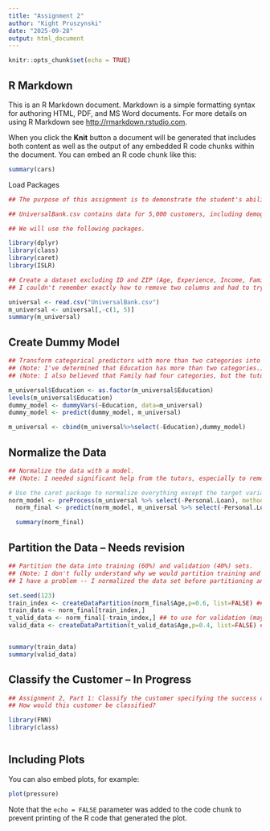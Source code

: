 ```yaml
---
title: "Assignment 2"
author: "Kight Pruszynski"
date: "2025-09-28"
output: html_document
---
```


```r
knitr::opts_chunk$set(echo = TRUE)
```

## R Markdown

This is an R Markdown document. Markdown is a simple formatting syntax for authoring HTML, PDF, and MS Word documents. For more details on using R Markdown see <http://rmarkdown.rstudio.com>.

When you click the **Knit** button a document will be generated that includes both content as well as the output of any embedded R code chunks within the document. You can embed an R code chunk like this:

```r
summary(cars)
```
Load Packages
```r
## The purpose of this assignment is to demonstrate the student's ability to use k-NN for classification. The task is to design a smarter marketing campaign for Universal Bank, a young, growing bank that aims to target customers who are most likely to accept a loan offer. 

## UniversalBank.csv contains data for 5,000 customers, including demographics, product utilization, and response to the last personal loan campaign (9.6% positive). 

## We will use the following packages.

library(dplyr)
library(class)
library(caret)
library(ISLR)
```

```r
## Create a dataset excluding ID and ZIP (Age, Experience, Income, Family, CCAvg, Education, Mortgage, PersonalLoan, SecuritiesAccount, CDAccount, Online,CreditCard)
## I couldn't remember exactly how to remove two columns and had to try several ways. 

universal <- read.csv("UniversalBank.csv")
m_universal <- universal[,-c(1, 5)]
summary(m_universal)

```

## Create Dummy Model

```r
## Transform categorical predictors with more than two categories into dummy variables.
## (Note: I've determined that Education has more than two categories.) 
## (Note: I also believed that Family had four categories, but the tutors say it refers to family size. It seems unlikely to me that all 5,000 observations have exactly 1, 2, 3, or 4 family members in their households, so I could make the case that it would be appropriate to assume 1, 2, 3, 4 are categories, each based on a range of number of family members.) 

m_universal$Education <- as.factor(m_universal$Education)
levels(m_universal$Education)
dummy_model <- dummyVars(~Education, data=m_universal)
dummy_model <- predict(dummy_model, m_universal)

m_universal <- cbind(m_universal%>%select(-Education),dummy_model)

```

## Normalize the Data

```r
## Normalize the data with a model.
## (Note: I needed significant help from the tutors, especially to remember piping.)

# Use the caret package to normalize everything except the target variable (Personal Loan)
norm_model <- preProcess(m_universal %>% select(-Personal.Loan), method = c("center", "scale"))
  norm_final <- predict(norm_model, m_universal %>% select(-Personal.Loan))

  summary(norm_final)
```

## Partition the Data -- Needs revision

```r
## Partition the data into training (60%) and validation (40%) sets. 
## (Note: I don't fully understand why we would partition training and validation data but not testing.)
## I have a problem -- I normalized the data set before partitioning and now I'm not sure how to get the original Personal Loan. 

set.seed(123)
train_index <- createDataPartition(norm_final$Age,p=0.6, list=FALSE) ## 60% reserved for training
train_data <- norm_final[train_index,]
t_valid_data <- norm_final[-train_index,] ## to use for validation (maybe I should use %<%)
valid_data <- createDataPartition(t_valid_data$Age,p=0.4, list=FALSE) ## 40% reserved for validation


summary(train_data)
summary(valid_data)
```

## Classify the Customer -- In Progress

```r
## Assignment 2, Part 1: Classify the customer specifying the success class as 1 (loan acceptance) and use the default cutoff value of 0.5 
## How would this customer be classified?

library(FNN)
library(class)



```

## Including Plots

You can also embed plots, for example:

```r
plot(pressure)
```

Note that the `echo = FALSE` parameter was added to the code chunk to prevent printing of the R code that generated the plot.
